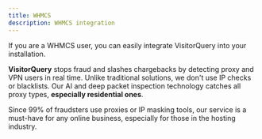 ```yaml
---
title: WHMCS
description: WHMCS integration
---
```


If you are a WHMCS user, you can easily integrate VisitorQuery into your installation. 

**VisitorQuery** stops fraud and slashes chargebacks by detecting proxy and VPN users in real time. 
Unlike traditional solutions, we don't use IP checks or blacklists. 
Our AI and deep packet inspection technology catches all proxy types, **especially residential ones**.

Since 99% of fraudsters use proxies or IP masking tools, our service is a must-have for any online business, especially for those in the hosting industry.
